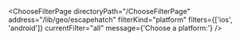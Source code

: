 

<ChooseFilterPage
  directoryPath="/ChooseFilterPage"
  address="/lib/geo/escapehatch"
  filterKind="platform"
  filters={['ios', 'android']}
  currentFilter="all"
  message={'Choose a platform:'}
/>

